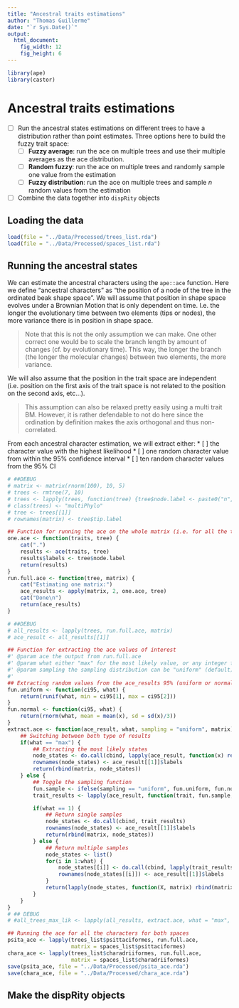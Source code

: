 ```yaml
---
title: "Ancestral traits estimations"
author: "Thomas Guillerme"
date: "`r Sys.Date()`"
output:
  html_document:
    fig_width: 12
    fig_height: 6
---
```


```r
library(ape)
library(castor)
```

# Ancestral traits estimations

 - [ ] Run the ancestral states estimations on different trees to have a distribution rather than point estimates. Three options here to build the fuzzy trait space:
    * [ ] **Fuzzy average**: run the ace on multiple trees and use their multiple averages as the ace distribution.
    * [ ] **Random fuzzy**: run the ace on multiple trees and randomly sample one value from the estimation
    * [ ] **Fuzzy distribution**: run the ace on multiple trees and sample *n* random values from the estimation
 - [ ] Combine the data together into `dispRity` objects

## Loading the data

```r
load(file = "../Data/Processed/trees_list.rda")
load(file = "../Data/Processed/spaces_list.rda")
```

## Running the ancestral states

We can estimate the ancestral characters using the `ape::ace` function.
Here we define "ancestral characters" as "the position of a node of the tree in the ordinated beak shape space".
We will assume that position in shape space evolves under a Brownian Motion that is only dependent on time. I.e. the longer the evolutionary time between two elements (tips or nodes), the more variance there is in position in shape space.

> Note that this is not the only assumption we can make. One other correct one would be to scale the branch length by amount of changes (cf. by evolutionary time). This way, the longer the branch (the longer the molecular changes) between two elements, the more variance.

We will also assume that the position in the trait space are independent (i.e. position on the first axis of the trait space is not related to the position on the second axis, etc...).

> This assumption can also be relaxed pretty easily using a multi trait BM. However, it is rather defendable to not do here since the ordination by definition makes the axis orthogonal and thus non-correlated.

From each ancestral character estimation, we will extract either:
 * [ ] the character value with the highest likelihood
 * [ ] one random character value from within the 95% confidence interval
 * [ ] ten random character values from the 95% CI


```r
# ##DEBUG
# matrix <- matrix(rnorm(100), 10, 5)
# trees <- rmtree(7, 10)
# trees <- lapply(trees, function(tree) {tree$node.label <- paste0("n", 1:Nnode(tree)); return(tree)})
# class(trees) <- "multiPhylo"
# tree <- trees[[1]]
# rownames(matrix) <- tree$tip.label

## Function for running the ace on the whole matrix (i.e. for all the traits)
one.ace <- function(traits, tree) {
    cat(".")
    results <- ace(traits, tree)
    results$labels <- tree$node.label
    return(results)
}
run.full.ace <- function(tree, matrix) {
    cat("Estimating one matrix:")
    ace_results <- apply(matrix, 2, one.ace, tree)
    cat("Done\n")
    return(ace_results)
}

# ##DEBUG
# all_results <- lapply(trees, run.full.ace, matrix)
# ace_result <- all_results[[1]]

## Function for extracting the ace values of interest
#' @param ace the output from run.full.ace
#' @param what either "max" for the most likely value, or any integer for a number of random values (e.g. 1 or 10)
#' @param sampling the sampling distribution can be "uniform" (default) or "normal"0
#' 
## Extracting random values from the ace_results 95% (uniform or normal)
fun.uniform <- function(ci95, what) {
    return(runif(what, min = ci95[1], max = ci95[2]))
}
fun.normal <- function(ci95, what) {
    return(rnorm(what, mean = mean(x), sd = sd(x)/3))
}
extract.ace <- function(ace_result, what, sampling = "uniform", matrix) {
    ## Switching between both type of results
    if(what == "max") {
        ## Extracting the most likely states
        node_states <- do.call(cbind, lapply(ace_result, function(x) return(x$ace)))
        rownames(node_states) <- ace_result[[1]]$labels
        return(rbind(matrix, node_states))
    } else {
        ## Toggle the sampling function
        fun.sample <- ifelse(sampling == "uniform", fun.uniform, fun.normal)
        trait_results <- lapply(ace_result, function(trait, fun.sample, what) apply(trait$CI95, 1, fun.sample, what = what), fun.sample, what)

        if(what == 1) {
            ## Return single samples
            node_states <- do.call(cbind, trait_results)
            rownames(node_states) <- ace_result[[1]]$labels
            return(rbind(matrix, node_states))            
        } else {
            ## Return multiple samples
            node_states <- list()
            for(i in 1:what) {
                node_states[[i]] <- do.call(cbind, lapply(trait_results, function(X, i) return(X[i, ]), i))
                rownames(node_states[[i]]) <- ace_result[[1]]$labels
            }
            return(lapply(node_states, function(X, matrix) rbind(matrix, X), matrix))
        }
    }
}
# ## DEBUG
# #all_trees_max_lik <- lapply(all_results, extract.ace, what = "max", matrix = matrix)
```

```r
## Running the ace for all the characters for both spaces
psita_ace <- lapply(trees_list$psittaciformes, run.full.ace,
                    matrix = spaces_list$psittaciformes)
chara_ace <- lapply(trees_list$charadriiformes, run.full.ace,
                    matrix = spaces_list$charadriiformes)
save(psita_ace, file = "../Data/Processed/psita_ace.rda")
save(chara_ace, file = "../Data/Processed/chara_ace.rda")
```



## Make the dispRity objects